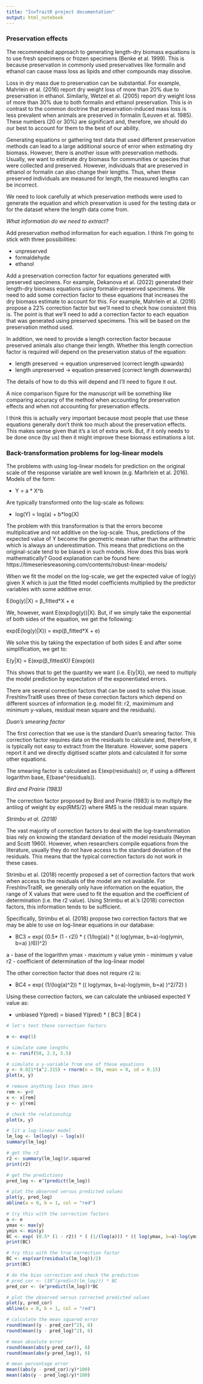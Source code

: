 ```yaml
---
title: "InvTraitR project documentation"
output: html_notebook
---
```


### Preservation effects

The recommended approach to generating length-dry biomass equations is to use fresh specimens or frozen specimens (Benke et al. 1999). This is because preservation in commonly used preservatives like formalin and ethanol can cause mass loss as lipids and other compounds may dissolve. 

Loss in dry mass due to preservation can be substantial. For example, Mahrlein et al. (2016) report dry weight loss of more than 20% due to preservation in ethanol. Similarly, Wetzel et al. (2005) report dry weight loss of more than 30% due to both formalin and ethanol preservation. This is in contrast to the common doctrine that preservation-induced mass loss is less prevalent when animals are preserved in formalin (Leuven et al. 1985). These numbers (20 or 30%) are significant and, therefore, we should do our best to account for them to the best of our ability.

Generating equations or gathering test data that used different preservation methods can lead to a large additional source of error when estimating dry biomass. However, there is another issue with preservation methods. Usually, we want to estimate dry biomass for communities or species that were collected and preserved. However, individuals that are preserved in ethanol or formalin can also change their lengths. Thus, when these preserved individuals are measured for length, the measured lengths can be incorrect.

We need to look carefully at which preservation methods were used to generate the equation and which preservation is used for the testing data or for the dataset where the length data come from.

*What information do we need to extract?*

Add preservation method information for each equation. I think I'm going to stick with three possibilities:

+ unpreserved
+ formaldehyde
+ ethanol

Add a preservation correction factor for equations generated with preserved specimens. For example, Dekanova et al. (2022) generated their length-dry biomass equations using formalin-preserved specimens. We need to add some correction factor to these equations that increases the dry biomass estimate to account for this. For example, Mahrlein et al. (2016) propose a 22% correction factor but we'll need to check how consistent this is. The point is that we'll need to add a correction factor to each equation that was generated using preserved specimens. This will be based on the preservation method used.

In addition, we need to provide a length correction factor because preserved animals also change their length. Whether this length correction factor is required will depend on the preservation status of the equation:

+ length preserved -> equation unpreserved (correct length upwards)
+ length unpreserved -> equation preserved (correct length downwards)

The details of how to do this will depend and I'll need to figure it out. 

A nice comparison figure for the manuscript will be something like comparing accuracy of the method when accounting for preservation effects and when not accounting for preservation effects.

I think this is actually very important because most people that use these equations generally don't think too much about the preservation effects. This makes sense given that it's a lot of extra work. But, if it only needs to be done once (by us) then it might improve these biomass estimations a lot.


### Back-transformation problems for log-linear models

The problems with using log-linear models for prediction on the original scale of the response variable are well known (e.g. Marhrlein et al. 2016). Models of the form:

+ Y = a * X^b

Are typically transformed onto the log-scale as follows:

+ log(Y) = log(a) + b*log(X)

The problem with this transformation is that the errors become multiplicative and not additive on the log-scale. Thus, predictions of the expected value of Y become the geometric mean rather than the arithmetric which is always an underestimation. This means that predictions on the original-scale tend to be biased in such models. How does this bias work mathematically? Good explanation can be found here: https://timeseriesreasoning.com/contents/robust-linear-models/

When we fit the model on the log-scale, we get the expected value of log(y) given X which is just the fitted model coefficients multiplied by the predictor variables with some additive error.

E(log(y)|X) = β_fitted*X + e

We, however, want E(exp(log(y))|X). But, if we simply take the exponential of both sides of the equation, we get the following:

exp(E(log(y)|X)) = exp(β_fitted*X + e)

We solve this by taking the expectation of both sides E and after some simplification, we get to:

E(y|X) = E(exp(β_fitted*X)) * E(exp(e))

This shows that to get the quantity we want (i.e. E(y|X)), we need to multiply the model prediction by expectation of the exponentiated errors.

There are several correction factors that can be used to solve this issue. FreshInvTraitR uses three of these correction factors which depend on different sources of information (e.g. model fit: r2, maximimum and minimum y-values, residual mean square and the residuals).

*Duan's smearing factor*

The first correction that we use is the standard Duan's smearing factor. This correction factor requires data on the residuals to calculate and, therefore, it is typically not easy to extract from the literature. However, some papers report it and we directly digitised scatter plots and calculated it for some other equations.

The smearing factor is calculated as E(exp(residuals)) or, if using a different logarithm base, E(base^(residuals)). 

*Bird and Prairie (1983)*

The correction factor proposed by Bird and Prairie (1983) is to multiply the antilog of weight by exp(RMS/2) where RMS is the residual mean square.

*Strimbu et al. (2018)*

The vast majority of correction factors to deal with the log-transformation bias rely on knowing the standard deviation of the model residuals (Neyman and Scott 1960). However, when researchers compile equations from the literature, usually they do not have access to the standard deviation of the residuals. This means that the typical correction factors do not work in these cases.

Strimbu et al. (2018) recently proposed a set of correction factors that work when access to the residuals of the model are not available. For FreshInvTraitR, we generally only have information on the equation, the range of X values that were used to fit the equation and the coefficient of determination (i.e. the r2 value). Using Strimbu et al.'s (2018) correction factors, this information tends to be sufficient.

Specifically, Strimbu et al. (2018) propose two correction factors that we may be able to use on log-linear equations in our database:

+ BC3 = exp( (0.5* (1 - r2)) * ( (1/log(a)) * (( log(ymax, b=a)-log(ymin, b=a) )/6))^2)

a - base of the logarithm
ymax - maximum y value
ymin - minimum y value
r2 - coefficient of determination of the log-linear model

The other correction factor that does not require r2 is:

+ BC4 = exp( (1/(log(a)^2)) * (( log(ymax, b=a)-log(ymin, b=a) )^2/72) )

Using these correction factors, we can calculate the unbiased expected Y value as:

+ unbiased Y(pred) = biased Y(pred) * ( BC3 | BC4 )

```r

# let's test these correction factors

e <- exp(1)

# simulate some lengths
x <- runif(50, 2.3, 5.5)

# simulate a y-variable from one of these equations
y <- 0.021*(x^2.315) + rnorm(n = 50, mean = 0, sd = 0.15)
plot(x, y)

# remove anything less than zero
rem <- y>0
x <- x[rem]
y <- y[rem]

# check the relationship
plot(x, y)

# lit a log-linear model
lm_log <- lm(log(y) ~ log(x))
summary(lm_log)

# get the r2
r2 <- summary(lm_log)$r.squared
print(r2)

# get the predictions
pred_log <- e^(predict(lm_log))

# plot the observed versus predicted values
plot(y, pred_log)
abline(a = 0, b = 1, col = "red")

# try this with the correction factors
a <- e
ymax <- max(y)
ymin <- min(y)
BC <- exp( (0.5* (1 - r2)) * ( (1/(log(a))) * (( log(ymax, b=a)-log(ymin, b=a) )/6))^2)
print(BC)

# try this with the true correction factor
BC <- exp(var(residuals(lm_log))/2)
print(BC)

# do the bias correction and check the prediction
# pred_cor <- (10^(predict(lm_log))) * BC
pred_cor <- (e^predict(lm_log))*BC

# plot the observed versus corrected predicted values
plot(y, pred_cor)
abline(a = 0, b = 1, col = "red")

# calculate the mean squared error
round(mean((y - pred_cor)^2), 6)
round(mean((y - pred_log)^2), 6)

# mean absolute error
round(mean(abs(y-pred_cor)), 6)
round(mean(abs(y-pred_log)), 6)

# mean percentage error
mean((abs(y - pred_cor)/y)*100)
mean((abs(y - pred_log)/y)*100)
```




